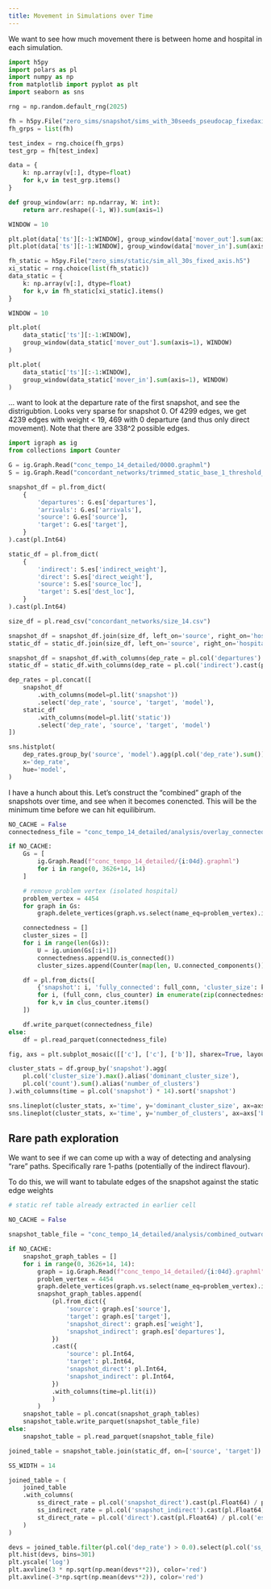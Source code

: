 ```yaml
---
title: Movement in Simulations over Time
---
```


We want to see how much movement there is between home and hospital in each simulation.

```python
import h5py
import polars as pl
import numpy as np
from matplotlib import pyplot as plt
import seaborn as sns

rng = np.random.default_rng(2025)
```

```python
fh = h5py.File("zero_sims/snapshot/sims_with_30seeds_pseudocap_fixedaxis.h5")
fh_grps = list(fh)

test_index = rng.choice(fh_grps)
test_grp = fh[test_index]

data = {
    k: np.array(v[:], dtype=float)
    for k,v in test_grp.items()
}
```

```python
def group_window(arr: np.ndarray, W: int):
    return arr.reshape((-1, W)).sum(axis=1)

WINDOW = 10

plt.plot(data['ts'][:-1:WINDOW], group_window(data['mover_out'].sum(axis=1), WINDOW))
plt.plot(data['ts'][:-1:WINDOW], group_window(data['mover_in'].sum(axis=1), WINDOW))
```

```python
fh_static = h5py.File("zero_sims/static/sim_all_30s_fixed_axis.h5")
xi_static = rng.choice(list(fh_static))
data_static = {
    k: np.array(v[:], dtype=float) 
    for k,v in fh_static[xi_static].items()
}

WINDOW = 10

plt.plot(
    data_static['ts'][:-1:WINDOW], 
    group_window(data_static['mover_out'].sum(axis=1), WINDOW)
)

plt.plot(
    data_static['ts'][:-1:WINDOW], 
    group_window(data_static['mover_in'].sum(axis=1), WINDOW)
)
```



... want to look at the departure rate of the first snapshot, and see the distrigubtion. Looks very sparse for snapshot 0. Of 4299 edges, we get 4239 edges with weight < 19, 469 with 0 departure (and thus only direct movement). Note that there are 338^2 possible edges.


```python
import igraph as ig
from collections import Counter

G = ig.Graph.Read("conc_tempo_14_detailed/0000.graphml")
S = ig.Graph.Read("concordant_networks/trimmed_static_base_1_threshold_4.graphml")
```

```python
snapshot_df = pl.from_dict(
    {
        'departures': G.es['departures'],
        'arrivals': G.es['arrivals'],
        'source': G.es['source'],
        'target': G.es['target'],
    }
).cast(pl.Int64)

static_df = pl.from_dict(
    {
        'indirect': S.es['indirect_weight'],
        'direct': S.es['direct_weight'],
        'source': S.es['source_loc'],
        'target': S.es['dest_loc'],
    }
).cast(pl.Int64)

size_df = pl.read_csv("concordant_networks/size_14.csv")

snapshot_df = snapshot_df.join(size_df, left_on='source', right_on='hospital')
static_df = static_df.join(size_df, left_on='source', right_on='hospital')

snapshot_df = snapshot_df.with_columns(dep_rate = pl.col('departures').cast(pl.Float64) / pl.col('estimated_size') / 14)
static_df = static_df.with_columns(dep_rate = pl.col('indirect').cast(pl.Float64) / pl.col('estimated_size') / S['time_span'])

dep_rates = pl.concat([
    snapshot_df
        .with_columns(model=pl.lit('snapshot'))
        .select('dep_rate', 'source', 'target', 'model'), 
    static_df
        .with_columns(model=pl.lit('static'))
        .select('dep_rate', 'source', 'target', 'model')
])
```

```python
sns.histplot(
    dep_rates.group_by('source', 'model').agg(pl.col('dep_rate').sum()),
    x='dep_rate',
    hue='model',
)
```


I have a hunch about this. Let's construct the "combined" graph of the snapshots over time, and see when it becomes conencted.
This will be the minimum time before we can hit equilibirum.
```python
NO_CACHE = False
connectedness_file = "conc_tempo_14_detailed/analysis/overlay_connectedness.parquet"

if NO_CACHE:
    Gs = [
        ig.Graph.Read(f"conc_tempo_14_detailed/{i:04d}.graphml")
        for i in range(0, 3626+14, 14)
    ]

    # remove problem vertex (isolated hospital)
    problem_vertex = 4454
    for graph in Gs:
        graph.delete_vertices(graph.vs.select(name_eq=problem_vertex).indices)

    connectedness = []
    cluster_sizes = []
    for i in range(len(Gs)):
        U = ig.union(Gs[:i+1])
        connectedness.append(U.is_connected())
        cluster_sizes.append(Counter(map(len, U.connected_components())))

    df = pl.from_dicts([
        {'snapshot': i, 'fully_connected': full_conn, 'cluster_size': k, 'count': v} 
        for i, (full_conn, clus_counter) in enumerate(zip(connectedness, cluster_sizes)) 
        for k,v in clus_counter.items()
    ])

    df.write_parquet(connectedness_file)
else:
    df = pl.read_parquet(connectedness_file)
```

```python
fig, axs = plt.subplot_mosaic([['c'], ['c'], ['b']], sharex=True, layout='constrained')

cluster_stats = df.group_by('snapshot').agg(
    pl.col('cluster_size').max().alias('dominant_cluster_size'),
    pl.col('count').sum().alias('number_of_clusters')
).with_columns(time = pl.col('snapshot') * 14).sort('snapshot')

sns.lineplot(cluster_stats, x='time', y='dominant_cluster_size', ax=axs['c'])
sns.lineplot(cluster_stats, x='time', y='number_of_clusters', ax=axs['b'])
```


## Rare path exploration

We want to see if we can come up with a way of detecting and analysing "rare" paths.
Specifically rare 1-paths (potentially of the indirect flavour).

To do this, we will want to tabulate edges of the snapshot against the static edge weights

```python
# static ref table already extracted in earlier cell

NO_CACHE = False

snapshot_table_file = "conc_tempo_14_detailed/analysis/combined_outwards.parquet"

if NO_CACHE:
    snapshot_graph_tables = []
    for i in range(0, 3626+14, 14):
        graph = ig.Graph.Read(f"conc_tempo_14_detailed/{i:04d}.graphml")
        problem_vertex = 4454
        graph.delete_vertices(graph.vs.select(name_eq=problem_vertex).indices)
        snapshot_graph_tables.append(
            (pl.from_dict({
                'source': graph.es['source'],
                'target': graph.es['target'],
                'snapshot_direct': graph.es['weight'],
                'snapshot_indirect': graph.es['departures'],
            })
            .cast({
                'source': pl.Int64,
                'target': pl.Int64,
                'snapshot_direct': pl.Int64,
                'snapshot_indirect': pl.Int64,
            })
            .with_columns(time=pl.lit(i))
            )
        )
    snapshot_table = pl.concat(snapshot_graph_tables)
    snapshot_table.write_parquet(snapshot_table_file)
else:
    snapshot_table = pl.read_parquet(snapshot_table_file)

joined_table = snapshot_table.join(static_df, on=['source', 'target'])

SS_WIDTH = 14

joined_table = (
    joined_table
    .with_columns(
        ss_direct_rate = pl.col('snapshot_direct').cast(pl.Float64) / pl.col('estimated_size') / SS_WIDTH,
        ss_indirect_rate = pl.col('snapshot_indirect').cast(pl.Float64) / pl.col('estimated_size') / SS_WIDTH,
        st_direct_rate = pl.col('direct').cast(pl.Float64) / pl.col('estimated_size') / S['time_span'],
    )
)
```

```python
devs = joined_table.filter(pl.col('dep_rate') > 0.0).select(pl.col('ss_indirect_rate') - pl.col('dep_rate')).to_series().to_numpy()
plt.hist(devs, bins=301)
plt.yscale('log')
plt.axvline(3 * np.sqrt(np.mean(devs**2)), color='red')
plt.axvline(-3*np.sqrt(np.mean(devs**2)), color='red')
```